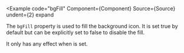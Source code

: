 
<Example
  code="bgFill"
  Component={Component}
  Source={Source}
  undent={2}
  expand
>
  The `bgFill` property is used to fill the background icon. It is set true
  by default but can be explicitly set to false to disable the fill.

  It only has any effect when <CodeHashLink id="bgIcon"/> is set.
</Example>
